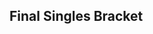 {{DISPLAYTITLE:Get On My Level 2016: ''Melee'' Singles Bracket}}{{SetGame|melee}}
{{tabs static
|name1=Overview
|link1=Get On My Level/2016/Melee
|name2=Singles Round 1 Pools
|link2=Get On My Level/2016/Melee/Singles Round 1 Pools
|name3=Singles Round 2 Pools
|link3=Get On My Level/2016/Melee/Singles Round 2 Pools
|name4=Singles Bracket
|link4=Get On My Level/2016/Melee/Singles Bracket
|name5=Doubles Pools
|link5=Get On My Level/2016/Melee/Doubles Pools
|name6=Doubles Bracket
|link6=Get On My Level/2016/Melee/Doubles Bracket
|This=4
}}
{{:Get On My Level/2016/Melee/Singles Bracket/Winners}}
{{:Get On My Level/2016/Melee/Singles Bracket/Losers}}
<onlyinclude>
==Final Singles Bracket==
{{DEFinalSmwBracket
|tourneylink=Get On My Level/2016/Melee
|tourneyname=Get On My Level 2016
|l1placement=4
|r2placement=3
|r3loserplacement=2
|r3winnerplacement=1
|column-width=190
<!-- FROM WINNERS -->
|r1m1p1=Leffen |r1m1p1flag=se |r1m1p1score=3
|r1m1p2=Hungrybox |r1m1p2flag=us |r1m1p2score=2
|r1m1win=1
|r1m1p1char1=fox |r1m1p1stock1=1 |r1m1p2char1=puff |r1m1p2stock1=0 |r1m1win1=1 |r1m1stage1=Battlefield
|r1m1p1char2=fox |r1m1p1stock2=0 |r1m1p2char2=puff |r1m1p2stock2=1 |r1m1win2=2 |r1m1stage2=Dream Land
|r1m1p1char3=fox |r1m1p1stock3=0 |r1m1p2char3=puff |r1m1p2stock3=2 |r1m1win3=2 |r1m1stage3=Pokémon Stadium
|r1m1p1char4=fox |r1m1p1stock4=1 |r1m1p2char4=puff |r1m1p2stock4=0 |r1m1win4=1 |r1m1stage4=Pokémon Stadium
|r1m1p1char5=fox |r1m1p1stock5=1 |r1m1p2char5=puff |r1m1p2stock5=0 |r1m1win5=1 |r1m1stage5=Fountain of Dreams
|r1m1date=May 22, 2016
|r1m1finished=
|r1m1details={{BracketMatchDetails
|vod=https://youtu.be/VvhEnMA5_ZM
|preview= 
|lrthread=
|interview=
|recap=
|comment=
|live=
}}

<!-- FROM LOSERS -->
|l1m1p1=Mango |l1m1p1flag=us |l1m1p1score=3
|l1m1p2=Lucky |l1m1p2flag=us |l1m1p2score=1
|l1m1win=1
|l1m1p1char1=falco |l1m1p1stock1=2 |l1m1p2char1=fox |l1m1p2stock1=0 |l1m1win1=1 |l1m1stage1=Battlefield
|l1m1p1char2=falco |l1m1p1stock2=0 |l1m1p2char2=fox |l1m1p2stock2=1 |l1m1win2=2 |l1m1stage2=Pokémon Stadium
|l1m1p1char3=falco |l1m1p1stock3=1 |l1m1p2char3=fox |l1m1p2stock3=0 |l1m1win3=1 |l1m1stage3=Dream Land
|l1m1p1char4=falco |l1m1p1stock4=2 |l1m1p2char4=fox |l1m1p2stock4=0 |l1m1win4=1 |l1m1stage4=Yoshi's Story
|l1m1date=May 22, 2016
|l1m1finished=
|l1m1details={{BracketMatchDetails
|vod=https://youtu.be/KWPq-y2MMoY
|preview= 
|lrthread=
|interview=
|recap=
|comment=
|live=
}}

<!-- LOSERS FINALS -->
|r2m1p1=Hungrybox |r2m1p1flag=us |r2m1p1score=1
|r2m1p2=Mango |r2m1p2flag=us |r2m1p2score=3
|r2m1win=2
|r2m1p1char1=puff |r2m1p1stock1=1 |r2m1p2char1=fox |r2m1p2stock1=0 |r2m1win1=1 |r2m1stage1=Battlefield 
|r2m1p1char2=puff |r2m1p1stock2=0 |r2m1p2char2=fox |r2m1p2stock2=2 |r2m1win2=2 |r2m1stage2=Yoshi's Story
|r2m1p1char3=puff |r2m1p1stock3=0 |r2m1p2char3=fox |r2m1p2stock3=2 |r2m1win3=2 |r2m1stage3=Dream Land
|r2m1p1char4=puff |r2m1p1stock4=0 |r2m1p2char4=fox |r2m1p2stock4=2 |r2m1win4=2 |r2m1stage4=Dream Land
|r2m1date=May 22, 2016
|r2m1finished=
|r2m1details={{BracketMatchDetails
|vod=https://youtu.be/iVMn-JsrEaA
|preview= 
|lrthread=
|interview=
|recap=
|comment=
|live=
}}

<!-- GRAND FINALS -->
|r3m1p1=Leffen |r3m1p1flag=se |r3m1p1score=3
|r3m1p2=Mango |r3m1p2flag=us |r3m1p2score=1
|r3m1win=1
|export_score=true
|r3m1p1char1=fox |r3m1p1stock1=2 |r3m1p2char1=falco |r3m1p2stock1=0 |r3m1win1=1 |r3m1stage1=Dream Land
|r3m1p1char2=fox |r3m1p1stock2=2 |r3m1p2char2=falco |r3m1p2stock2=0 |r3m1win2=1 |r3m1stage2=Battlefield
|r3m1p1char3=fox |r3m1p1stock3=0 |r3m1p2char3=falco |r3m1p2stock3=2 |r3m1win3=2 |r3m1stage3=Battlefield
|r3m1p1char4=fox |r3m1p1stock4=1 |r3m1p2char4=marth |r3m1p2stock4=0 |r3m1win4=1 |r3m1stage4=Final Destination
|r3m1date=
|r3m1finished=
|r3m1details={{BracketMatchDetails
|vod=https://www.youtube.com/watch?v=NYEbo1FCKVc
|preview= 
|lrthread=
|interview=
|recap=
|comment=
|live=
}}
}}
</onlyinclude>
